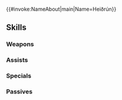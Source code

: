 {{#invoke:NameAbout|main|Name=Heiðrún}}{{HeroPage Tabs}}
{{Hero Infobox
|Name=Heiðrún
|Title=Healing Nectar
|WeaponType=Green Beast
|MoveType=Infantry
|Origin=Fire Emblem Heroes
|Gender=Female
|MythicEffect=Anima
|MythicEffect2=Defensive Team Bonus
|BoostHP=5
|BoostRes=5
|actorEN=Cat Protano
|actorJP=上坂すみれ
|artist=コザキユースケ
|additionDate=July 26, 2024
|releaseDate=July 26, 2024
|cv1=0
|cv2=800400
|TagID=神階ヘイズルーン
|InternalID=1124
|Properties=mythic,hat
|description=A member of Yggdrasill's Healing Hands. Her nectar is a potent medicine that can heal poison and disease.
}}
{{Stats Page
|Lv1HP=18|Lv1ATK=15|Lv1SPD=3|Lv1DEF=12|Lv1RES=8
|GRHP=50|GRATK=70|GRSPD=30|GRDEF=75|GRRES=90
}}
==Skills==
===Weapons===
{{Weapons Table
|weapon1=Whelp (Infantry)
|weapon1Default=1
|weapon1Unlock=1
|weapon2=Yearling (Infantry)
|weapon2Default=2
|weapon2Unlock=2
|weapon3=Adult (Infantry)
|weapon3Default=4
|weapon3Unlock=3
|weapon4=Nectar Horn
|weapon4Default=5
|weapon4Unlock=5
}}
===Assists===
{{Assists Table}}
===Specials===
{{Specials Table
|special1=Holy Vestments
|special1Default=4
|special1Unlock=3
|special2=Aegis
|special2Unlock=4
}}
===Passives===
{{Passives Table
|passiveA1=Fortress Res 1
|passiveA2=Fort. Def/Res 1
|passiveA3=Fort. Def/Res 2
|passiveA4=Stronghold
|passiveA1Unlock=2
|passiveA2Unlock=3
|passiveA3Unlock=4
|passiveA4Unlock=5
|passiveB1=Atk/Def Bulwark 1
|passiveB2=Atk/Def Bulwark 2
|passiveB3=Atk/Def Bulwark 3
|passiveB4=A/D Bulwark 4
|passiveB1Unlock=2
|passiveB2Unlock=3
|passiveB3Unlock=4
|passiveB4Unlock=5
|passiveC1=Divine Nectar
|passiveC1Unlock=5
}}
{{Heroes Navbox}}